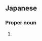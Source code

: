 ==Japanese==
{{ja-kanjitab|き|うち|yomi=k}}

===Proper noun===
{{ja-pos|きうち|proper}}

# {{surname|lang=ja|sort=きうち}}